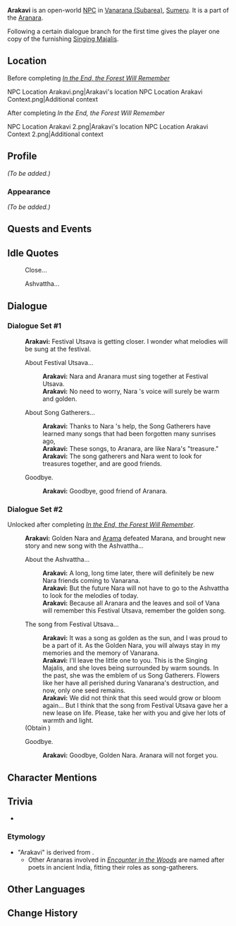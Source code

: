 {{Meta
|missing_NPC_profile  = yes
}}
{{Character Infobox
|type             = Open-World NPC
|group            = Aranara
|image            = NPC Arakavi.png
|region           = Sumeru
|location         = Sumeru
|affiliation      = 
|title            = 
|ancestry         = <!-- Clan/family -->
|father           = 
|mother           = 
|spouse           = 
|sibling          = 
|child            = 
|relative         = 
|dialoguereward   = {{Card|Singing Majalis|1}}
}}
'''Arakavi''' is an open-world [[NPC]] in [[Vanarana (Subarea)]], [[Sumeru]]. It is a part of the [[Aranara]].

Following a certain dialogue branch for the first time gives the player one copy of the furnishing [[Singing Majalis]].

==Location==
;Before completing ''[[In the End, the Forest Will Remember]]''
<gallery>
NPC Location Arakavi.png|Arakavi's location
NPC Location Arakavi Context.png|Additional context
</gallery>

;After completing ''In the End, the Forest Will Remember''
<gallery>
NPC Location Arakavi 2.png|Arakavi's location
NPC Location Arakavi Context 2.png|Additional context
</gallery>

==Profile==
''(To be added.)''

===Appearance===
''(To be added.)''

==Quests and Events==
{{Quests and Events}}

==Idle Quotes==
{{Dialogue Start}}
:{{DIcon|Idle}} Close...
:{{DIcon|Idle}} Ashvattha...
{{Dialogue End}}

==Dialogue==
===Dialogue Set #1===
{{Dialogue Start}}
:'''Arakavi:''' Festival Utsava is getting closer. I wonder what melodies will be sung at the festival.
:{{DIcon}} About Festival Utsava...
::'''Arakavi:''' Nara {{Traveler}} and Aranara must sing together at Festival Utsava.
::'''Arakavi:''' No need to worry, Nara {{Traveler}}'s voice will surely be warm and golden.
:{{DIcon}} About Song Gatherers...
::'''Arakavi:''' Thanks to Nara {{Traveler}}'s help, the Song Gatherers have learned many songs that had been forgotten many sunrises ago,
::'''Arakavi:''' These songs, to Aranara, are like Nara's "treasure."
::'''Arakavi:''' The song gatherers and Nara {{Traveler}} went to look for treasures together, and are good friends.
:{{DIcon}} Goodbye.
::'''Arakavi:''' Goodbye, good friend of Aranara.
{{Dialogue End}}

===Dialogue Set #2===
Unlocked after completing ''[[In the End, the Forest Will Remember]]''.{{Verify}}
{{Dialogue Start}}
:'''Arakavi:''' Golden Nara and [[Arama]] defeated Marana, and brought new story and new song with the Ashvattha...
:{{DIcon}} About the Ashvattha...
::'''Arakavi:''' A long, long time later, there will definitely be new Nara friends coming to Vanarana.
::'''Arakavi:''' But the future Nara will not have to go to the Ashvattha to look for the melodies of today.
::'''Arakavi:''' Because all Aranara and the leaves and soil of Vana will remember this Festival Utsava, remember the golden song.
:{{DIcon|Reward}} The song from Festival Utsava...
::'''Arakavi:''' It was a song as golden as the sun, and I was proud to be a part of it. As the Golden Nara, you will always stay in my memories and the memory of Vanarana.
::'''Arakavi:''' I'll leave the little one to you. This is the Singing Majalis, and she loves being surrounded by warm sounds. In the past, she was the emblem of us Song Gatherers. Flowers like her have all perished during Vanarana's destruction, and now, only one seed remains.
::'''Arakavi:''' We did not think that this seed would {{sic|never<!--should be "ever"-->}} grow or bloom again... But I think that the song from Festival Utsava gave her a new lease on life. Please, take her with you and give her lots of warmth and light.
:;(Obtain {{Item|Singing Majalis|20|x=1}})
:{{DIcon}} Goodbye.
::'''Arakavi:''' Goodbye, Golden Nara. Aranara will not forget you.
{{Dialogue End}}
<!--
===Dialogue Set #3===
{{Dialogue Start}}
:'''Arakavi:''' Nara {{Traveler}}, we will not forget you. Even if we are no longer here one day, the forest will not forget. Even if the forest disappears one day, the earth will remember.
{{Dialogue End}}
-->

==Character Mentions==
{{Character Mentions}}

==Trivia==
* {{Furnishing Mentions}}

===Etymology===
* "Arakavi" is derived from {{Lang|1=''kavi''|sa=कवि |sa_tl=poet}}.
** Other Aranaras involved in ''[[Encounter in the Woods]]'' are named after poets in ancient India, fitting their roles as song-gatherers.

==Other Languages==
{{Other Languages
|default_hidden = 1
|en      = Arakavi
|zhs     = 兰加惟
|zhs_rm  = Lánjiāwéi
|zht     = 蘭加惟
|zht_rm  = Lánjiāwéi
|ja      = アランカヴィ
|ja_rm   = Arankavi
|ko      = 아란카비
|es      = Arakavi
|fr      = Arakavi
|ru      = Аракави
|th      = Arakavi
|vi      = Arakavi
|de      = Arakavi
|id      = Arakavi
|pt      = Arakavi
|tr      = Arakavi
|it      = Arakavi
}}

==Change History==
{{Change History|3.0}}